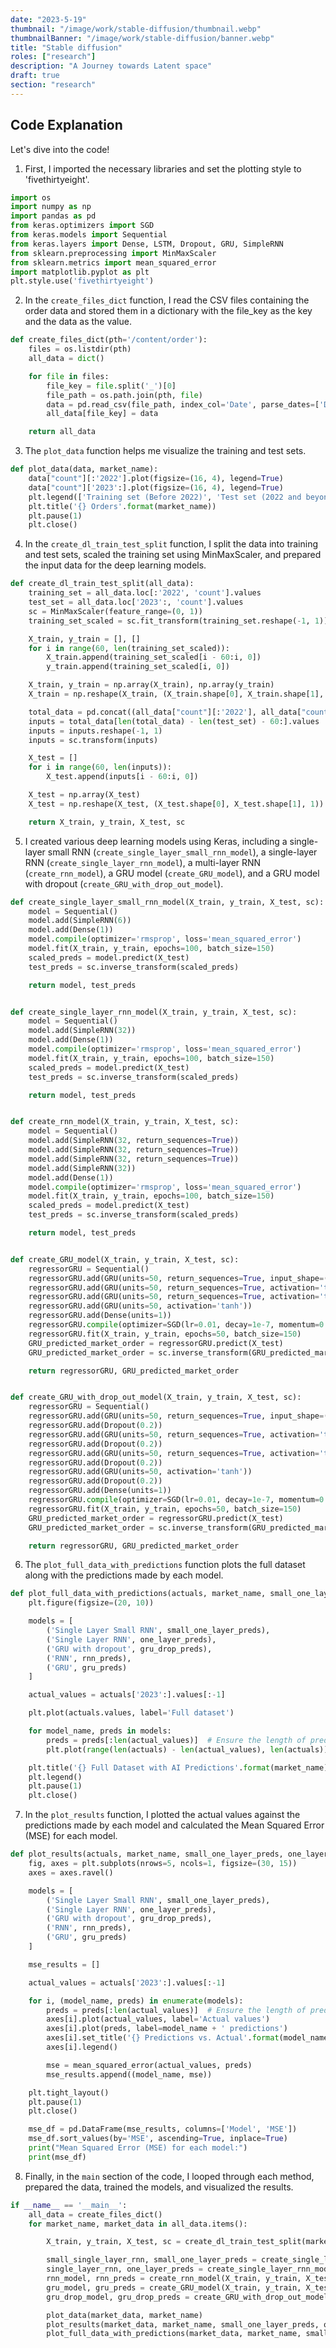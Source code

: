 ```yaml
---
date: "2023-5-19"
thumbnail: "/image/work/stable-diffusion/thumbnail.webp"
thumbnailBanner: "/image/work/stable-diffusion/banner.webp"
title: "Stable diffusion"
roles: ["research"]
description: "A Journey towards Latent space"
draft: true
section: "research"
---
```


## Code Explanation

Let's dive into the code!

1. First, I imported the necessary libraries and set the plotting style to 'fivethirtyeight'.

```python
import os
import numpy as np
import pandas as pd
from keras.optimizers import SGD
from keras.models import Sequential
from keras.layers import Dense, LSTM, Dropout, GRU, SimpleRNN
from sklearn.preprocessing import MinMaxScaler
from sklearn.metrics import mean_squared_error
import matplotlib.pyplot as plt
plt.style.use('fivethirtyeight')
```

2. In the `create_files_dict` function, I read the CSV files containing the order data and stored them in a dictionary with the file_key as the key and the data as the value.

```python
def create_files_dict(pth='/content/order'):
    files = os.listdir(pth)
    all_data = dict()

    for file in files:
        file_key = file.split('_')[0]
        file_path = os.path.join(pth, file)
        data = pd.read_csv(file_path, index_col='Date', parse_dates=['Date'])
        all_data[file_key] = data

    return all_data
```

3. The `plot_data` function helps me visualize the training and test sets.

```python
def plot_data(data, market_name):
    data["count"][:'2022'].plot(figsize=(16, 4), legend=True)
    data["count"]['2023':].plot(figsize=(16, 4), legend=True)
    plt.legend(['Training set (Before 2022)', 'Test set (2022 and beyond)'])
    plt.title('{} Orders'.format(market_name))
    plt.pause(1)
    plt.close()
```

4. In the `create_dl_train_test_split` function, I split the data into training and test sets, scaled the training set using MinMaxScaler, and prepared the input data for the deep learning models.

```python
def create_dl_train_test_split(all_data):
    training_set = all_data.loc[:'2022', 'count'].values
    test_set = all_data.loc['2023':, 'count'].values
    sc = MinMaxScaler(feature_range=(0, 1))
    training_set_scaled = sc.fit_transform(training_set.reshape(-1, 1))

    X_train, y_train = [], []
    for i in range(60, len(training_set_scaled)):
        X_train.append(training_set_scaled[i - 60:i, 0])
        y_train.append(training_set_scaled[i, 0])

    X_train, y_train = np.array(X_train), np.array(y_train)
    X_train = np.reshape(X_train, (X_train.shape[0], X_train.shape[1], 1))

    total_data = pd.concat((all_data["count"][:'2022'], all_data["count"]['2023':]), axis=0)
    inputs = total_data[len(total_data) - len(test_set) - 60:].values
    inputs = inputs.reshape(-1, 1)
    inputs = sc.transform(inputs)

    X_test = []
    for i in range(60, len(inputs)):
        X_test.append(inputs[i - 60:i, 0])

    X_test = np.array(X_test)
    X_test = np.reshape(X_test, (X_test.shape[0], X_test.shape[1], 1))

    return X_train, y_train, X_test, sc

```

5. I created various deep learning models using Keras, including a single-layer small RNN (`create_single_layer_small_rnn_model`), a single-layer RNN (`create_single_layer_rnn_model`), a multi-layer RNN (`create_rnn_model`), a GRU model (`create_GRU_model`), and a GRU model with dropout (`create_GRU_with_drop_out_model`).

```python
def create_single_layer_small_rnn_model(X_train, y_train, X_test, sc):
    model = Sequential()
    model.add(SimpleRNN(6))
    model.add(Dense(1))
    model.compile(optimizer='rmsprop', loss='mean_squared_error')
    model.fit(X_train, y_train, epochs=100, batch_size=150)
    scaled_preds = model.predict(X_test)
    test_preds = sc.inverse_transform(scaled_preds)

    return model, test_preds


def create_single_layer_rnn_model(X_train, y_train, X_test, sc):
    model = Sequential()
    model.add(SimpleRNN(32))
    model.add(Dense(1))
    model.compile(optimizer='rmsprop', loss='mean_squared_error')
    model.fit(X_train, y_train, epochs=100, batch_size=150)
    scaled_preds = model.predict(X_test)
    test_preds = sc.inverse_transform(scaled_preds)

    return model, test_preds


def create_rnn_model(X_train, y_train, X_test, sc):
    model = Sequential()
    model.add(SimpleRNN(32, return_sequences=True))
    model.add(SimpleRNN(32, return_sequences=True))
    model.add(SimpleRNN(32, return_sequences=True))
    model.add(SimpleRNN(32))
    model.add(Dense(1))
    model.compile(optimizer='rmsprop', loss='mean_squared_error')
    model.fit(X_train, y_train, epochs=100, batch_size=150)
    scaled_preds = model.predict(X_test)
    test_preds = sc.inverse_transform(scaled_preds)

    return model, test_preds


def create_GRU_model(X_train, y_train, X_test, sc):
    regressorGRU = Sequential()
    regressorGRU.add(GRU(units=50, return_sequences=True, input_shape=(X_train.shape[1], 1), activation='tanh'))
    regressorGRU.add(GRU(units=50, return_sequences=True, activation='tanh'))
    regressorGRU.add(GRU(units=50, return_sequences=True, activation='tanh'))
    regressorGRU.add(GRU(units=50, activation='tanh'))
    regressorGRU.add(Dense(units=1))
    regressorGRU.compile(optimizer=SGD(lr=0.01, decay=1e-7, momentum=0.9, nesterov=False), loss='mean_squared_error')
    regressorGRU.fit(X_train, y_train, epochs=50, batch_size=150)
    GRU_predicted_market_order = regressorGRU.predict(X_test)
    GRU_predicted_market_order = sc.inverse_transform(GRU_predicted_market_order)

    return regressorGRU, GRU_predicted_market_order


def create_GRU_with_drop_out_model(X_train, y_train, X_test, sc):
    regressorGRU = Sequential()
    regressorGRU.add(GRU(units=50, return_sequences=True, input_shape=(X_train.shape[1], 1), activation='tanh'))
    regressorGRU.add(Dropout(0.2))
    regressorGRU.add(GRU(units=50, return_sequences=True, activation='tanh'))
    regressorGRU.add(Dropout(0.2))
    regressorGRU.add(GRU(units=50, return_sequences=True, activation='tanh'))
    regressorGRU.add(Dropout(0.2))
    regressorGRU.add(GRU(units=50, activation='tanh'))
    regressorGRU.add(Dropout(0.2))
    regressorGRU.add(Dense(units=1))
    regressorGRU.compile(optimizer=SGD(lr=0.01, decay=1e-7, momentum=0.9, nesterov=False), loss='mean_squared_error')
    regressorGRU.fit(X_train, y_train, epochs=50, batch_size=150)
    GRU_predicted_market_order = regressorGRU.predict(X_test)
    GRU_predicted_market_order = sc.inverse_transform(GRU_predicted_market_order)

    return regressorGRU, GRU_predicted_market_order
```

6. The `plot_full_data_with_predictions` function plots the full dataset along with the predictions made by each model.

```python
def plot_full_data_with_predictions(actuals, market_name, small_one_layer_preds, one_layer_preds, gru_drop_preds, rnn_preds, gru_preds):
    plt.figure(figsize=(20, 10))

    models = [
        ('Single Layer Small RNN', small_one_layer_preds),
        ('Single Layer RNN', one_layer_preds),
        ('GRU with dropout', gru_drop_preds),
        ('RNN', rnn_preds),
        ('GRU', gru_preds)
    ]

    actual_values = actuals['2023':].values[:-1]

    plt.plot(actuals.values, label='Full dataset')

    for model_name, preds in models:
        preds = preds[:len(actual_values)]  # Ensure the length of predictions is the same as actual_values
        plt.plot(range(len(actuals) - len(actual_values), len(actuals)), preds, label=model_name + ' predictions')

    plt.title('{} Full Dataset with AI Predictions'.format(market_name))
    plt.legend()
    plt.pause(1)
    plt.close()

```

7. In the `plot_results` function, I plotted the actual values against the predictions made by each model and calculated the Mean Squared Error (MSE) for each model.

```python
def plot_results(actuals, market_name, small_one_layer_preds, one_layer_preds, gru_drop_preds, rnn_preds, gru_preds):
    fig, axes = plt.subplots(nrows=5, ncols=1, figsize=(30, 15))
    axes = axes.ravel()

    models = [
        ('Single Layer Small RNN', small_one_layer_preds),
        ('Single Layer RNN', one_layer_preds),
        ('GRU with dropout', gru_drop_preds),
        ('RNN', rnn_preds),
        ('GRU', gru_preds)
    ]

    mse_results = []

    actual_values = actuals['2023':].values[:-1]

    for i, (model_name, preds) in enumerate(models):
        preds = preds[:len(actual_values)]  # Ensure the length of predictions is the same as actual_values
        axes[i].plot(actual_values, label='Actual values')
        axes[i].plot(preds, label=model_name + ' predictions')
        axes[i].set_title('{} Predictions vs. Actual'.format(model_name))
        axes[i].legend()

        mse = mean_squared_error(actual_values, preds)
        mse_results.append((model_name, mse))

    plt.tight_layout()
    plt.pause(1)
    plt.close()

    mse_df = pd.DataFrame(mse_results, columns=['Model', 'MSE'])
    mse_df.sort_values(by='MSE', ascending=True, inplace=True)
    print("Mean Squared Error (MSE) for each model:")
    print(mse_df)

```

8. Finally, in the `main` section of the code, I looped through each method, prepared the data, trained the models, and visualized the results.

```python
if __name__ == '__main__':
    all_data = create_files_dict()
    for market_name, market_data in all_data.items():

        X_train, y_train, X_test, sc = create_dl_train_test_split(market_data)

        small_single_layer_rnn, small_one_layer_preds = create_single_layer_small_rnn_model(X_train, y_train, X_test, sc)
        single_layer_rnn, one_layer_preds = create_single_layer_rnn_model(X_train, y_train, X_test, sc)
        rnn_model, rnn_preds = create_rnn_model(X_train, y_train, X_test, sc)
        gru_model, gru_preds = create_GRU_model(X_train, y_train, X_test, sc)
        gru_drop_model, gru_drop_preds = create_GRU_with_drop_out_model(X_train, y_train, X_test, sc)

        plot_data(market_data, market_name)
        plot_results(market_data, market_name, small_one_layer_preds, one_layer_preds, gru_drop_preds, rnn_preds, gru_preds)
        plot_full_data_with_predictions(market_data, market_name, small_one_layer_preds, one_layer_preds, gru_drop_preds, rnn_preds, gru_preds)
```
